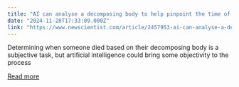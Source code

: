 ```yaml
---
title: "AI can analyse a decomposing body to help pinpoint the time of death"
date: "2024-11-28T17:33:09.000Z"
link: "https://www.newscientist.com/article/2457953-ai-can-analyse-a-decomposing-body-to-help-pinpoint-the-time-of-death/?utm_campaign=RSS%7CNSNS&utm_source=NSNS&utm_medium=RSS&utm_content=technology"
---
```


Determining when someone died based on their decomposing body is a subjective task, but artificial intelligence could bring some objectivity to the process

[Read more](https://www.newscientist.com/article/2457953-ai-can-analyse-a-decomposing-body-to-help-pinpoint-the-time-of-death/?utm_campaign=RSS%7CNSNS&utm_source=NSNS&utm_medium=RSS&utm_content=technology)
